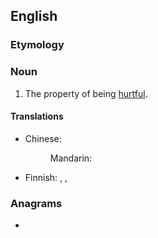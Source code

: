 ==English==

===Etymology===
{{suffix|hurtful|ness|lang=en}}

===Noun===
{{en-noun|-|es}}

# The property of being [[hurtful]].

====Translations====
{{trans-top|the property of being hurtful}}
* Chinese:
*: Mandarin: {{t+|cmn|有害|tr=yǒuhài|sc=Hani}}
{{trans-mid}}
* Finnish: {{t+|fi|ilkeys}}, {{t+|fi|pahantahtoisuus}}, {{t|fi|pahansuopaisuus}}
{{trans-bottom}}

===Anagrams===
* {{anagrams|en|ruthfulness}}